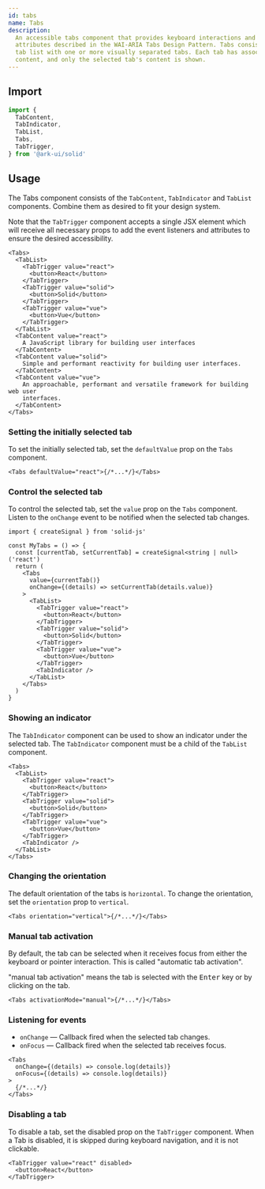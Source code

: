 ```yaml
---
id: tabs
name: Tabs
description:
  An accessible tabs component that provides keyboard interactions and ARIA
  attributes described in the WAI-ARIA Tabs Design Pattern. Tabs consist of a
  tab list with one or more visually separated tabs. Each tab has associated
  content, and only the selected tab's content is shown.
---
```


## Import

```ts
import {
  TabContent,
  TabIndicator,
  TabList,
  Tabs,
  TabTrigger,
} from '@ark-ui/solid'
```

## Usage

The Tabs component consists of the `TabContent`, `TabIndicator` and `TabList`
components. Combine them as desired to fit your design system.

Note that the `TabTrigger` component accepts a single JSX element which will
receive all necessary props to add the event listeners and attributes to ensure
the desired accessibility.

```tsx
<Tabs>
  <TabList>
    <TabTrigger value="react">
      <button>React</button>
    </TabTrigger>
    <TabTrigger value="solid">
      <button>Solid</button>
    </TabTrigger>
    <TabTrigger value="vue">
      <button>Vue</button>
    </TabTrigger>
  </TabList>
  <TabContent value="react">
    A JavaScript library for building user interfaces
  </TabContent>
  <TabContent value="solid">
    Simple and performant reactivity for building user interfaces.
  </TabContent>
  <TabContent value="vue">
    An approachable, performant and versatile framework for building web user
    interfaces.
  </TabContent>
</Tabs>
```

### Setting the initially selected tab

To set the initially selected tab, set the `defaultValue` prop on the `Tabs`
component.

```tsx
<Tabs defaultValue="react">{/*...*/}</Tabs>
```

### Control the selected tab

To control the selected tab, set the `value` prop on the `Tabs` component.
Listen to the `onChange` event to be notified when the selected tab changes.

```tsx
import { createSignal } from 'solid-js'

const MyTabs = () => {
  const [currentTab, setCurrentTab] = createSignal<string | null>('react')
  return (
    <Tabs
      value={currentTab()}
      onChange={(details) => setCurrentTab(details.value)}
    >
      <TabList>
        <TabTrigger value="react">
          <button>React</button>
        </TabTrigger>
        <TabTrigger value="solid">
          <button>Solid</button>
        </TabTrigger>
        <TabTrigger value="vue">
          <button>Vue</button>
        </TabTrigger>
        <TabIndicator />
      </TabList>
    </Tabs>
  )
}
```

### Showing an indicator

The `TabIndicator` component can be used to show an indicator under the selected
tab. The `TabIndicator` component must be a child of the `TabList` component.

```tsx {12}
<Tabs>
  <TabList>
    <TabTrigger value="react">
      <button>React</button>
    </TabTrigger>
    <TabTrigger value="solid">
      <button>Solid</button>
    </TabTrigger>
    <TabTrigger value="vue">
      <button>Vue</button>
    </TabTrigger>
    <TabIndicator />
  </TabList>
</Tabs>
```

### Changing the orientation

The default orientation of the tabs is `horizontal`. To change the orientation,
set the `orientation` prop to `vertical`.

```tsx
<Tabs orientation="vertical">{/*...*/}</Tabs>
```

### Manual tab activation

By default, the tab can be selected when it receives focus from either the
keyboard or pointer interaction. This is called "automatic tab activation".

"manual tab activation" means the tab is selected with the <kbd>Enter</kbd> key
or by clicking on the tab.

```tsx
<Tabs activationMode="manual">{/*...*/}</Tabs>
```

### Listening for events

- `onChange` — Callback fired when the selected tab changes.
- `onFocus` — Callback fired when the selected tab receives focus.

```tsx
<Tabs
  onChange={(details) => console.log(details)}
  onFocus={(details) => console.log(details)}
>
  {/*...*/}
</Tabs>
```

### Disabling a tab

To disable a tab, set the disabled prop on the `TabTrigger` component. When a
Tab is disabled, it is skipped during keyboard navigation, and it is not
clickable.

```tsx
<TabTrigger value="react" disabled>
  <button>React</button>
</TabTrigger>
```
